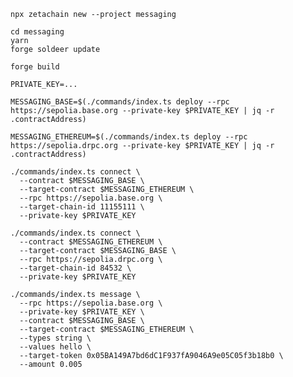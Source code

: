 ```
npx zetachain new --project messaging
```

```
cd messaging
yarn
forge soldeer update
```

```
forge build
```

```
PRIVATE_KEY=...
```

```
MESSAGING_BASE=$(./commands/index.ts deploy --rpc https://sepolia.base.org --private-key $PRIVATE_KEY | jq -r .contractAddress)
```

```
MESSAGING_ETHEREUM=$(./commands/index.ts deploy --rpc https://sepolia.drpc.org --private-key $PRIVATE_KEY | jq -r .contractAddress)
```

```
./commands/index.ts connect \
  --contract $MESSAGING_BASE \
  --target-contract $MESSAGING_ETHEREUM \
  --rpc https://sepolia.base.org \
  --target-chain-id 11155111 \
  --private-key $PRIVATE_KEY
```


```
./commands/index.ts connect \
  --contract $MESSAGING_ETHEREUM \
  --target-contract $MESSAGING_BASE \
  --rpc https://sepolia.drpc.org \
  --target-chain-id 84532 \
  --private-key $PRIVATE_KEY
```

```
./commands/index.ts message \
  --rpc https://sepolia.base.org \
  --private-key $PRIVATE_KEY \
  --contract $MESSAGING_BASE \
  --target-contract $MESSAGING_ETHEREUM \
  --types string \
  --values hello \
  --target-token 0x05BA149A7bd6dC1F937fA9046A9e05C05f3b18b0 \
  --amount 0.005
```